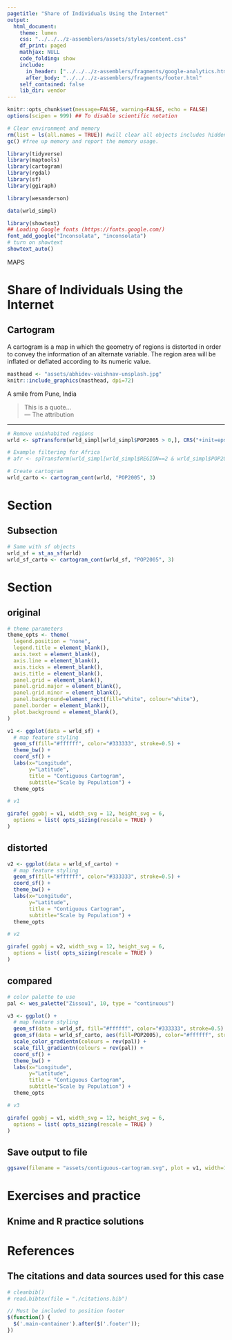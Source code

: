 ```yaml
---
pagetitle: "Share of Individuals Using the Internet"
output: 
  html_document:
    theme: lumen
    css: "../../../z-assemblers/assets/styles/content.css"
    df_print: paged
    mathjax: NULL
    code_folding: show
    include:
      in_header: ["../../../z-assemblers/fragments/google-analytics.html", "../../../z-assemblers/fragments/header.html"]
      after_body: "../../../z-assemblers/fragments/footer.html"
    self_contained: false
    lib_dir: vendor
---
```


```r

knitr::opts_chunk$set(message=FALSE, warning=FALSE, echo = FALSE)
options(scipen = 999) ## To disable scientific notation

# Clear environment and memory
rm(list = ls(all.names = TRUE)) #will clear all objects includes hidden objects.
gc() #free up memory and report the memory usage.

library(tidyverse)
library(maptools)
library(cartogram)
library(rgdal)
library(sf)
library(ggiraph)

library(wesanderson)

data(wrld_simpl)

library(showtext)
## Loading Google fonts (https://fonts.google.com/)
font_add_google("Inconsolata", "inconsolata")
# turn on showtext
showtext_auto()
```

<div class="activity">
MAPS  
</div>

# Share of Individuals Using the Internet
## Cartogram

A cartogram is a map in which the geometry of regions is distorted in order to convey the information of an alternate variable. The region area will be inflated or deflated according to its numeric value.


```r

masthead <- "assets/abhidev-vaishnav-unsplash.jpg"
knitr::include_graphics(masthead, dpi=72)

```

<div class="figure-text">A smile from Pune, India</div>

> This is a quote...\
--- The attribution\

***

```r

# Remove uninhabited regions
wrld <- spTransform(wrld_simpl[wrld_simpl$POP2005 > 0,], CRS("+init=epsg:3395"))

# Example filtering for Africa
# afr <- spTransform(wrld_simpl[wrld_simpl$REGION==2 & wrld_simpl$POP2005 > 0,], CRS("+init=epsg:3395"))

# Create cartogram
wrld_carto <- cartogram_cont(wrld, "POP2005", 3)


```


# Section
## Subsection


```r

# Same with sf objects
wrld_sf = st_as_sf(wrld)
wrld_sf_carto <- cartogram_cont(wrld_sf, "POP2005", 3)

```


# Section
## original


```r

# theme parameters
theme_opts <- theme(
  legend.position = "none",
  legend.title = element_blank(),
  axis.text = element_blank(),
  axis.line = element_blank(),
  axis.ticks = element_blank(),
  axis.title = element_blank(),
  panel.grid = element_blank(),
  panel.grid.major = element_blank(),
  panel.grid.minor = element_blank(),
  panel.background=element_rect(fill="white", colour="white"),
  panel.border = element_blank(),
  plot.background = element_blank(),
)

v1 <- ggplot(data = wrld_sf) +
  # map feature styling
  geom_sf(fill="#ffffff", color="#333333", stroke=0.5) +
  theme_bw() +
  coord_sf() +
  labs(x="Longitude",
       y="Latitude",
       title = "Contiguous Cartogram", 
       subtitle="Scale by Population") +
  theme_opts

# v1

girafe( ggobj = v1, width_svg = 12, height_svg = 6,
  options = list( opts_sizing(rescale = TRUE) )
)

```


## distorted


```r

v2 <- ggplot(data = wrld_sf_carto) +
  # map feature styling
  geom_sf(fill="#ffffff", color="#333333", stroke=0.5) +
  coord_sf() +
  theme_bw() +
  labs(x="Longitude",
       y="Latitude",
       title = "Contiguous Cartogram", 
       subtitle="Scale by Population") +
  theme_opts

# v2

girafe( ggobj = v2, width_svg = 12, height_svg = 6,
  options = list( opts_sizing(rescale = TRUE) )
)

```


## compared


```r

# color palette to use
pal <- wes_palette("Zissou1", 10, type = "continuous")

v3 <- ggplot() +
  # map feature styling
  geom_sf(data = wrld_sf, fill="#ffffff", color="#333333", stroke=0.5) +
  geom_sf(data = wrld_sf_carto, aes(fill=POP2005), color="#ffffff", stroke=0.5) +
  scale_color_gradientn(colours = rev(pal)) + 
  scale_fill_gradientn(colours = rev(pal)) + 
  coord_sf() +
  theme_bw() +
  labs(x="Longitude",
       y="Latitude",
       title = "Contiguous Cartogram", 
       subtitle="Scale by Population") +
  theme_opts

# v3

girafe( ggobj = v1, width_svg = 12, height_svg = 6,
  options = list( opts_sizing(rescale = TRUE) )
)

```


## Save output to file


```r

ggsave(filename = "assets/contiguous-cartogram.svg", plot = v1, width=12, height=6)

```


# Exercises and practice
## Knime and R practice solutions



# References
## The citations and data sources used for this case


```r

# cleanbib()
# read.bibtex(file = "./citations.bib")

```



```js

// Must be included to position footer
$(function() {
  $('.main-container').after($('.footer'));
})

```


